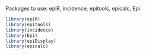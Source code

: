 Packages to use: 	epiR, incidence, epitools, epicalc, Epi
 
```r
library(epiR)
library(epitools)
library(incidence)
library(Epi)
library(epiDisplay)
library(epicalc)
```
  

